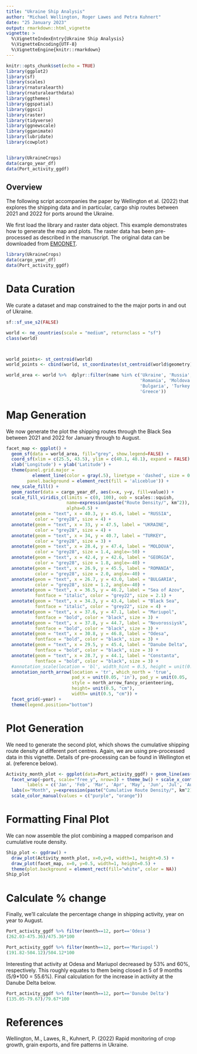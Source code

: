 ```yaml
---
title: "Ukraine Ship Analysis"
author: "Michael Wellington, Roger Lawes and Petra Kuhnert"
date: "25 January 2023"
output: rmarkdown::html_vignette
vignette: >
  %\VignetteIndexEntry{Ukraine Ship Analysis}
  %\VignetteEncoding{UTF-8}
  %\VignetteEngine{knitr::rmarkdown}
---
```



```r
knitr::opts_chunk$set(echo = TRUE)
library(ggplot2)
library(sf)
library(scales)
library(rnaturalearth)
library(rnaturalearthdata)
library(ggthemes)
library(ggspatial)
library(ggsci)
library(raster)
library(tidyverse)
library(ggnewscale)
library(gganimate)
library(lubridate)
library(cowplot)


library(UkraineCrops)
data(cargo_year_df)
data(Port_activity_ggdf)

```

## Overview
The following script accompanies the paper by Wellington et al. (2022) that explores the shipping data and in particular, cargo ship routes between 2021 and 2022 for ports around the Ukraine.  

We first load the library and raster data object. This example demonstrates how to generate the map and plots. The raster data has been pre-processed as described in the manuscript. The original data can be downloaded from [EMODNET](https://www.emodnet-humanactivities.eu/view-data.php).
```r

library(UkraineCrops)
data(cargo_year_df)
data(Port_activity_ggdf)
```

# Data Curation
We curate a dataset and map constrained to the the major ports in and out of Ukraine.


```r
sf::sf_use_s2(FALSE)

world <- ne_countries(scale = "medium", returnclass = "sf")
class(world)



world_points<- st_centroid(world)
world_points <- cbind(world, st_coordinates(st_centroid(world$geometry)))

world_area <- world %>%  dplyr::filter(name %in% c('Ukraine', 'Russia',
                                                   'Romania', 'Moldova',
                                                   'Bulgaria', 'Turkey', 'Georgia',
                                                   'Greece'))
```

# Map Generation

We now generate the plot the shipping routes through the Black Sea between 2021 and 2022 for January through to August.
```r
facet_map <- ggplot() + 
  geom_sf(data = world_area, fill="grey", show.legend=FALSE) + 
  coord_sf(xlim = c(25.5, 43.5), ylim = c(40.1, 48.1), expand = FALSE) + 
  xlab('Longitude') + ylab('Latitude') + 
  theme(panel.grid.major = 
          element_line(color = gray(.5), linetype = 'dashed', size = 0.5),
        panel.background = element_rect(fill = 'aliceblue')) +
  new_scale_fill() +
  geom_raster(data = cargo_year_df, aes(x=x, y=y, fill=value)) +
  scale_fill_viridis_c(limits = c(0, 100), oob = scales::squish, 
                       name=expression(paste("Route Density/", km^2)),
                       alpha=0.5) +
  annotate(geom = "text", x = 40.3, y = 45.6, label = "RUSSIA", 
           color = "grey28", size = 4) +
  annotate(geom = "text", x = 33, y = 47.5, label = "UKRAINE", 
           color = "grey28", size = 4) +
  annotate(geom = "text", x = 34, y = 40.7, label = "TURKEY", 
           color = "grey28", size = 3) +
  annotate(geom = "text", x = 28.4, y = 47.4, label = "MOLDOVA", 
           color = "grey28", size = 1.4, angle=-50) +
  annotate(geom = "text", x = 42.4, y = 42.6, label = "GEORGIA", 
           color = "grey28", size = 1.8, angle=-40) +
  annotate(geom = "text", x = 26.9, y = 45.5, label = "ROMANIA", 
           color = "grey28", size = 2.0, angle=-40) +
  annotate(geom = "text", x = 26.7, y = 43.0, label = "BULGARIA", 
           color = "grey28", size = 1.2, angle=-40) +
  annotate(geom = "text", x = 36.5, y = 46.2, label = "Sea of Azov", 
           fontface = "italic", color = "grey22", size = 2.1) +
  annotate(geom = "text", x = 34.3, y = 43.4, label = "Black Sea", 
           fontface = "italic", color = "grey22", size = 4) +
  annotate(geom = "text", x = 37.6, y = 47.1, label = "Mariupol", 
           fontface = "bold", color = "black", size = 3) +
  annotate(geom = "text", x = 37.8, y = 44.7, label = "Novorossiysk", 
           fontface = "bold", color = "black", size = 3) +
  annotate(geom = "text", x = 30.8, y = 46.8, label = "Odesa", 
           fontface = "bold", color = "black", size = 3) +
  annotate(geom = "text", x = 29.5, y = 45.4, label = "Danube Delta", 
           fontface = "bold", color = "black", size = 3) +
  annotate(geom = "text", x = 28.7, y = 44.1, label = "Constanta", 
           fontface = "bold", color = "black", size = 3) +
  #annotation_scale(location = 'bl', width_hint = 0.5, height = unit(0.1, "cm")) + 
  annotation_north_arrow(location = 'tr', which_north = 'true',
                         pad_x = unit(0.05, 'in'), pad_y = unit(0.05, 'in'), 
                         style = north_arrow_fancy_orienteering,
                         height= unit(0.5, "cm"),
                         width= unit(0.5, "cm")) + 
  facet_grid(~year) +
  theme(legend.position="bottom")

```

# Plot Generation

We need to generate the second plot, which shows the cumulative shipping route density at different port centres. Again, we are using pre-processed data in this vignette. Details of pre-processing can be found in Wellington et al. (reference below).

```r
Activity_month_plot <- ggplot(data=Port_activity_ggdf) + geom_line(aes(x=month, y=activity_cumsum, col=year_fac), size=2) +
  facet_wrap(~port, scale="free_y", nrow=3) + theme_bw() + scale_x_continuous(breaks = 1:12, 
        labels = c('Jan', 'Feb', 'Mar', 'Apr', 'May', 'Jun', 'Jul', 'Aug', 'Sep', 'Oct', 'Nov', 'Dec')) +
  labs(x="Month", y=expression(paste("Cumulative Route Density/", km^2))) + theme(legend.title=element_blank()) +
  scale_color_manual(values = c("purple", "orange"))

```

# Formatting Final Plot

We can now assemble the plot combining a mapped comparison and cumulative route density.

```r
Ship_plot <- ggdraw() +
  draw_plot(Activity_month_plot, x=0,y=0, width=1, height=0.5) +
  draw_plot(facet_map, x=0, y=0.5, width=1, height=0.5) +
  theme(plot.background = element_rect(fill="white", color = NA))
Ship_plot

```

# Calculate % change

Finally, we'll calculate the percentage change in shipping activity, year on year to August.

```r

Port_activity_ggdf %>% filter(month==12, port=='Odesa')
(262.03-475.36)/475.36*100

Port_activity_ggdf %>% filter(month==12, port=='Mariupol')
(191.82-504.12)/504.12*100
```
Interesting that activity at Odesa and Mariupol decreased by 53% and 60%, respectively. This roughly equates to them being closed in 5 of 9 months (5/9*100 = 55.6%). Final calculation for the increase in activity at the Danube Delta below.

```r
Port_activity_ggdf %>% filter(month==12, port=='Danube Delta')
(135.05-79.67)/79.67*100

```

# References

Wellington, M., Lawes, R., Kuhnert, P. (2022) Rapid monitoring of crop growth, grain exports, and fire patterns in Ukraine.



